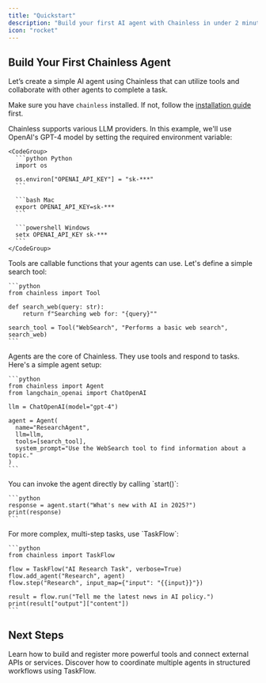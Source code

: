 ```yaml
---
title: "Quickstart"
description: "Build your first AI agent with Chainless in under 2 minutes."
icon: "rocket"
---
```


## Build Your First Chainless Agent

Let’s create a simple AI agent using Chainless that can utilize tools and collaborate with other agents to complete a task.

Make sure you have `chainless` installed. If not, follow the [installation guide](/installation) first.

<Steps>
  <Step title="Set Your OpenAI API Key">
    Chainless supports various LLM providers. In this example, we'll use OpenAI's GPT-4 model by setting the required environment variable:

    <CodeGroup>
      ```python Python
      import os

      os.environ["OPENAI_API_KEY"] = "sk-***"
      ```

      ```bash Mac
      export OPENAI_API_KEY=sk-***
      ```

      ```powershell Windows
      setx OPENAI_API_KEY sk-***
      ```
    </CodeGroup>
  </Step>

  <Step title="Define a Tool Function">
    Tools are callable functions that your agents can use. Let's define a simple search tool:

    ```python
    from chainless import Tool

    def search_web(query: str):
        return f"Searching web for: "{query}""

    search_tool = Tool("WebSearch", "Performs a basic web search", search_web)
    ```
  </Step>

  <Step title="Create Your Agent">
    Agents are the core of Chainless. They use tools and respond to tasks. Here's a simple agent setup:

    ```python
    from chainless import Agent
    from langchain_openai import ChatOpenAI

    llm = ChatOpenAI(model="gpt-4")

    agent = Agent(
      name="ResearchAgent",
      llm=llm,
      tools=[search_tool],
      system_prompt="Use the WebSearch tool to find information about a topic."
    )
    ```
  </Step>

  <Step title="Run the Agent Manually">
    You can invoke the agent directly by calling `start()`:

    ```python
    response = agent.start("What's new with AI in 2025?")
    print(response)
    ```
  </Step>

  <Step title="Orchestrate with TaskFlow">
    For more complex, multi-step tasks, use `TaskFlow`:

    ```python
    from chainless import TaskFlow

    flow = TaskFlow("AI Research Task", verbose=True)
    flow.add_agent("Research", agent)
    flow.step("Research", input_map={"input": "{{input}}"})

    result = flow.run("Tell me the latest news in AI policy.")
    print(result["output"]["content"])
    ```
  </Step>
</Steps>

## Next Steps

<CardGroup cols="2">
  <Card title="Explore Tools & Customization" icon="toolbox" href="/concepts/tool">
    Learn how to build and register more powerful tools and connect external APIs or services.
  </Card>
  <Card title="Dive into TaskFlow" icon="sitemap" href="/concepts
/taskflow">
    Discover how to coordinate multiple agents in structured workflows using TaskFlow.
  </Card>
</CardGroup>